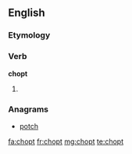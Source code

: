 ==English==

===Etymology===
{{suffix|chop|t}}

===Verb===
'''chopt'''

# {{context|archaic}} {{en-past of|chop}}

===Anagrams===
* [[potch#English|potch]]

[[fa:chopt]]
[[fr:chopt]]
[[mg:chopt]]
[[te:chopt]]
